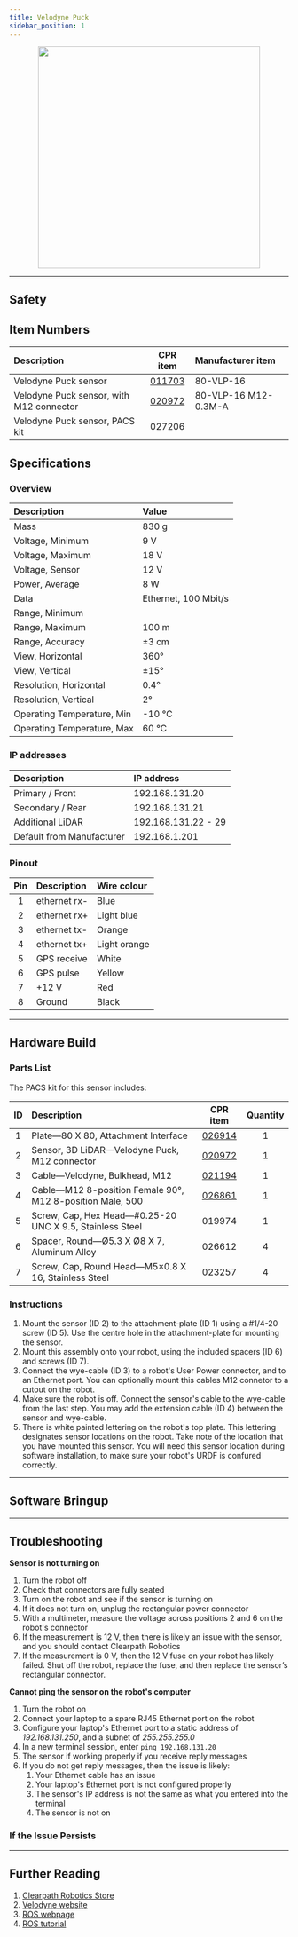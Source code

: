 ```yaml
---
title: Velodyne Puck
sidebar_position: 1
---
```



<center>
  <img
    src="/img/sensor_images/sensor_velodyne_puck_1.jpg"
    width="400"
  />
</center>

---

## Safety

<Safety />

## Item Numbers

| Description                              |                         CPR item                         | Manufacturer item    |
| :--------------------------------------- | :------------------------------------------------------: | :------------------- |
| Velodyne Puck sensor                     | [011703](/assets/pdf/clearpath_robotics_011703-TDS2.pdf) | 80-VLP-16            |
| Velodyne Puck sensor, with M12 connector | [020972](/assets/pdf/clearpath_robotics_020972-TDS2.pdf) | 80-VLP-16 M12-0.3M-A |
| Velodyne Puck sensor, PACS kit           |                          027206                          |                      |

## Specifications

### Overview

| Description                | Value                |
| :------------------------- | :------------------- |
| Mass                       | 830 g                |
| Voltage, Minimum           | 9 V                  |
| Voltage, Maximum           | 18 V                 |
| Voltage, Sensor            | 12 V                 |
| Power, Average             | 8 W                  |
| Data                       | Ethernet, 100 Mbit/s |
| Range, Minimum             |                      |
| Range, Maximum             | 100 m                |
| Range, Accuracy            | ±3 cm                |
| View, Horizontal           | 360°                 |
| View, Vertical             | ±15°                 |
| Resolution, Horizontal     | 0.4°                 |
| Resolution, Vertical       | 2°                   |
| Operating Temperature, Min | -10 °C               |
| Operating Temperature, Max | 60 °C                |

### IP addresses

| Description               | IP address          |
| :------------------------ | :------------------ |
| Primary / Front           | 192.168.131.20      |
| Secondary / Rear          | 192.168.131.21      |
| Additional LiDAR          | 192.168.131.22 - 29 |
| Default from Manufacturer | 192.168.1.201       |

### Pinout

| Pin | Description  | Wire colour  |
| :-: | :----------- | :----------- |
|  1  | ethernet rx- | Blue         |
|  2  | ethernet rx+ | Light blue   |
|  3  | ethernet tx- | Orange       |
|  4  | ethernet tx+ | Light orange |
|  5  | GPS receive  | White        |
|  6  | GPS pulse    | Yellow       |
|  7  | +12 V        | Red          |
|  8  | Ground       | Black        |

---

## Hardware Build

### Parts List

The PACS kit for this sensor includes:

| ID  | Description                                               |                         CPR item                         | Quantity |
| :-: | :-------------------------------------------------------- | :------------------------------------------------------: | :------: |
|  1  | Plate—80 X 80, Attachment Interface                       |   [026914](/assets/pdf/clearpath_robotics_026914.pdf)    |    1     |
|  2  | Sensor, 3D LiDAR—Velodyne Puck, M12 connector             | [020972](/assets/pdf/clearpath_robotics_020972-TDS2.pdf) |    1     |
|  3  | Cable—Velodyne, Bulkhead, M12                             |   [021194](/assets/pdf/clearpath_robotics_021194.pdf)    |    1     |
|  4  | Cable—M12 8-position Female 90°, M12 8-position Male, 500 | [026861](/assets/pdf/clearpath_robotics_026861-TDS1.pdf) |    1     |
|  5  | Screw, Cap, Hex Head—#0.25-20 UNC X 9.5, Stainless Steel  |                          019974                          |    1     |
|  6  | Spacer, Round—Ø5.3 X Ø8 X 7, Aluminum Alloy               |                          026612                          |    4     |
|  7  | Screw, Cap, Round Head—M5×0.8 X 16, Stainless Steel       |                          023257                          |    4     |

### Instructions

1.  Mount the sensor (ID 2) to the attachment-plate (ID 1) using a #1/4-20 screw (ID 5).
    Use the centre hole in the attachment-plate for mounting the sensor.
2.  Mount this assembly onto your robot, using the included spacers (ID 6) and screws (ID 7).
3.  Connect the wye-cable (ID 3) to a robot's User Power connector, and to an Ethernet port.
    You can optionally mount this cables M12 connetor to a cutout on the robot.
4.  Make sure the robot is off.
    Connect the sensor's cable to the wye-cable from the last step.
    You may add the extension cable (ID 4) between the sensor and wye-cable.
5.  There is white painted lettering on the robot's top plate.
    This lettering designates sensor locations on the robot.
    Take note of the location that you have mounted this sensor.
    You will need this sensor location during software installation, to make sure your robot's URDF is confured correctly.

---

## Software Bringup

<SoftwareBringup />

---

## Troubleshooting

**Sensor is not turning on**

1.  Turn the robot off
2.  Check that connectors are fully seated
3.  Turn on the robot and see if the sensor is turning on
4.  If it does not turn on, unplug the rectangular power connector
5.  With a multimeter, measure the voltage across positions 2 and 6 on the robot's connector
6.  If the measurement is 12 V, then there is likely an issue with the sensor, and you should contact Clearpath Robotics
7.  If the measurement is 0 V, then the 12 V fuse on your robot has likely failed. Shut off the robot, replace the fuse, and then replace the sensor’s rectangular connector.

**Cannot ping the sensor on the robot's computer**

1.  Turn the robot on
2.  Connect your laptop to a spare RJ45 Ethernet port on the robot
3.  Configure your laptop's Ethernet port to a static address of _192.168.131.250_, and a subnet of _255.255.255.0_
4.  In a new terminal session, enter `ping 192.168.131.20`
5.  The sensor if working properly if you receive reply messages
6.  If you do not get reply messages, then the issue is likely:
    1.  Your Ethernet cable has an issue
    2.  Your laptop's Ethernet port is not configured properly
    3.  The sensor's IP address is not the same as what you entered into the terminal
    4.  The sensor is not on

### If the Issue Persists

<Support />

---

## Further Reading

1. [Clearpath Robotics Store](https://store.clearpathrobotics.com/collections/3d-lidar/products/puck)
2. [Velodyne website](https://store.clearpathrobotics.com/collections/3d-lidar/products/puck)
3. [ROS webpage](http://wiki.ros.org/velodyne)
4. [ROS tutorial](http://wiki.ros.org/velodyne/Tutorials/Getting%20Started%20with%20the%20Velodyne%20VLP16)
